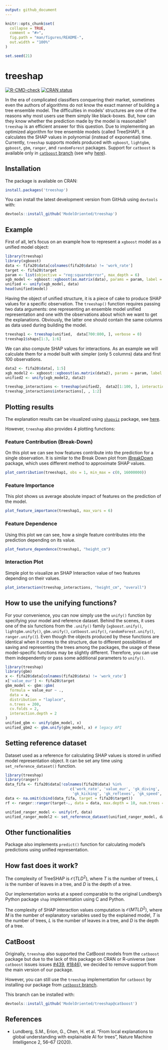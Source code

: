 ```yaml
---
output: github_document
---
```


<!-- README.md is generated from README.Rmd. Please edit that file -->

```r
knitr::opts_chunk$set(
  collapse = TRUE,
  comment = "#>",
  fig.path = "man/figures/README-",
  out.width = "100%"
)

set.seed(21)
```

# treeshap

<!-- badges: start -->
[![R-CMD-check](https://github.com/ModelOriented/treeshap/actions/workflows/CRAN-R-CMD-check.yaml/badge.svg)](https://github.com/ModelOriented/treeshap/actions/workflows/CRAN-R-CMD-check.yaml)
[![CRAN status](https://www.r-pkg.org/badges/version/treeshap)](https://CRAN.R-project.org/package=treeshap)
<!-- badges: end -->

In the era of complicated classifiers conquering their market, sometimes even the authors of algorithms do not know the exact manner of building a tree ensemble model. The difficulties in models' structures are one of the reasons why most users use them simply like black-boxes. But, how can they know whether the prediction made by the model is reasonable? `treeshap` is an efficient answer for this question. Due to implementing an optimized algorithm for tree ensemble models (called TreeSHAP), it calculates the SHAP values in polynomial (instead of exponential) time. Currently, `treeshap` supports models produced with `xgboost`, `lightgbm`, `gpboost`, `gbm`, `ranger`, and `randomForest` packages. Support for `catboost` is available only in [`catboost` branch](https://github.com/ModelOriented/treeshap/tree/catboost) (see why [here](#catboost)).

## Installation

The package is available on CRAN:
``` r
install.packages('treeshap')
```

You can install the latest development version from GitHub using `devtools` with:
``` r
devtools::install_github('ModelOriented/treeshap')
```

## Example

First of all, let's focus on an example how to represent a `xgboost` model as a unified model object:

```r
library(treeshap)
library(xgboost)
data <- fifa20$data[colnames(fifa20$data) != 'work_rate']
target <- fifa20$target
param <- list(objective = "reg:squarederror", max_depth = 6)
xgb_model <- xgboost::xgboost(as.matrix(data), params = param, label = target, nrounds = 200, verbose = 0)
unified <- unify(xgb_model, data)
head(unified$model)
```

Having the object of unified structure, it is a piece of cake to produce SHAP values for a specific observation. The `treeshap()` function requires passing two data arguments: one representing an ensemble model unified representation and one with the observations about which we want to get the explanations. Obviously, the latter one should contain the same columns as data used during building the model.

```r
treeshap1 <- treeshap(unified,  data[700:800, ], verbose = 0)
treeshap1$shaps[1:3, 1:6]
```

We can also compute SHAP values for interactions. As an example we will calculate them for a model built with simpler (only 5 columns) data and first 100 observations.

```r
data2 <- fifa20$data[, 1:5]
xgb_model2 <- xgboost::xgboost(as.matrix(data2), params = param, label = target, nrounds = 200, verbose = 0)
unified2 <- unify(xgb_model2, data2)

treeshap_interactions <- treeshap(unified2,  data2[1:100, ], interactions = TRUE, verbose = 0)
treeshap_interactions$interactions[, , 1:2]
```

## Plotting results

The explanation results can be visualized using [`shapviz`](https://github.com/ModelOriented/shapviz/) package, see [here](https://modeloriented.github.io/shapviz/articles/basic_use.html#treeshap).

However, `treeshap` also provides 4 plotting functions:

### Feature Contribution (Break-Down)

On this plot we can see how features contribute into the prediction for a single observation. It is similar to the Break Down plot from [iBreakDown](https://github.com/ModelOriented/iBreakDown) package, which uses different method to approximate SHAP values.

```r
plot_contribution(treeshap1, obs = 1, min_max = c(0, 16000000))
```

### Feature Importance

This plot shows us average absolute impact of features on the prediction of the model.

```r
plot_feature_importance(treeshap1, max_vars = 6)
```

### Feature Dependence

Using this plot we can see, how a single feature contributes into the prediction depending on its value.

```r
plot_feature_dependence(treeshap1, "height_cm")
```

### Interaction Plot

Simple plot to visualize an SHAP Interaction value of two features depending on their values.

```r
plot_interaction(treeshap_interactions, "height_cm", "overall")
```

## How to use the unifying functions?

For your convenience, you can now simply use the `unify()` function by specifying your model and reference dataset. Behind the scenes, it uses one of the six functions from the `.unify()` family (`xgboost.unify()`, `lightgbm.unify()`, `gbm.unify()`, `catboost.unify()`, `randomForest.unify()`, `ranger.unify()`). Even though the objects produced by these functions are identical when it comes to the structure, due to different possibilities of saving and representing the trees among the packages, the usage of these model-specific functions may be slightly different. Therefore, you can use them independently or pass some additional parameters to `unify()`. 

```r
library(treeshap)
library(gbm)
x <- fifa20$data[colnames(fifa20$data) != 'work_rate']
x['value_eur'] <- fifa20$target
gbm_model <- gbm::gbm(
  formula = value_eur ~ .,
  data = x,
  distribution = "laplace",
  n.trees = 200,
  cv.folds = 2,
  interaction.depth = 2
)
unified_gbm <- unify(gbm_model, x)
unified_gbm2 <- gbm.unify(gbm_model, x) # legacy API
```


## Setting reference dataset

Dataset used as a reference for calculating SHAP values is stored in unified model representation object. It can be set any time using `set_reference_dataset()` function.

```r
library(treeshap)
library(ranger)
data_fifa <- fifa20$data[!colnames(fifa20$data) %in%
                             c('work_rate', 'value_eur', 'gk_diving', 'gk_handling',
                              'gk_kicking', 'gk_reflexes', 'gk_speed', 'gk_positioning')]
data <- na.omit(cbind(data_fifa, target = fifa20$target))
rf <- ranger::ranger(target~., data = data, max.depth = 10, num.trees = 10)

unified_ranger_model <- unify(rf, data)
unified_ranger_model2 <- set_reference_dataset(unified_ranger_model, data[c(1000:2000), ])
```

## Other functionalities

Package also implements `predict()` function for calculating model's predictions using unified representation.

## How fast does it work?

The complexity of TreeSHAP is $\mathcal{O}(TLD^2)$, where $T$ is the number of trees, $L$ is the number of leaves in a tree, and $D$ is the depth of a tree.

Our implementation works at a speed comparable to the original Lundberg's Python package `shap` implementation using C and Python.

The complexity of SHAP interaction values computation is $\mathcal{O}(MTLD^2)$, where $M$ is the number of explanatory variables used by the explained model, $T$ is the number of trees, $L$ is the number of leaves in a tree, and $D$ is the depth of a tree.

## CatBoost
Originally, `treeshap` also supported the CatBoost models from the `catboost` package but due to the lack of this package on CRAN or R-universe (see `catboost` issues issues [#439](https://github.com/catboost/catboost/issues/439), [#1846](https://github.com/catboost/catboost/issues/1846)), we decided to remove support from the main version of our package. 

However, you can still use the `treeshap` implementation for `catboost` by installing our package from [`catboost` branch](https://github.com/ModelOriented/treeshap/tree/catboost).

This branch can be installed with:

``` r
devtools::install_github('ModelOriented/treeshap@catboost')
```

## References
- Lundberg, S.M., Erion, G., Chen, H. et al. "From local explanations to global understanding with explainable AI for trees", Nature Machine Intelligence 2, 56–67 (2020). 
